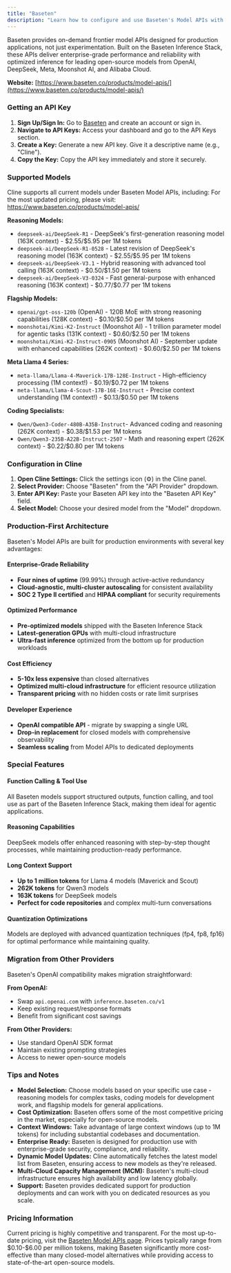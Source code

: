```yaml
---
title: "Baseten"
description: "Learn how to configure and use Baseten's Model APIs with Cline. Access frontier open-source models with enterprise-grade performance, reliability, and competitive pricing."
---
```


Baseten provides on-demand frontier model APIs designed for production applications, not just experimentation. Built on the Baseten Inference Stack, these APIs deliver enterprise-grade performance and reliability with optimized inference for leading open-source models from OpenAI, DeepSeek, Meta, Moonshot AI, and Alibaba Cloud.

**Website:** [https://www.baseten.co/products/model-apis/](https://www.baseten.co/products/model-apis/)

### Getting an API Key

1.  **Sign Up/Sign In:** Go to [Baseten](https://www.baseten.co/) and create an account or sign in.
2.  **Navigate to API Keys:** Access your dashboard and go to the API Keys section.
3.  **Create a Key:** Generate a new API key. Give it a descriptive name (e.g., "Cline").
4.  **Copy the Key:** Copy the API key immediately and store it securely.

### Supported Models

Cline supports all current models under Baseten Model APIs, including:
For the most updated pricing, please visit: https://www.baseten.co/products/model-apis/

**Reasoning Models:**
-   `deepseek-ai/DeepSeek-R1` - DeepSeek's first-generation reasoning model (163K context) - \$2.55/\$5.95 per 1M tokens
-   `deepseek-ai/DeepSeek-R1-0528` - Latest revision of DeepSeek's reasoning model (163K context) - \$2.55/\$5.95 per 1M tokens
-   `deepseek-ai/DeepSeek-V3.1` - Hybrid reasoning with advanced tool calling (163K context) - \$0.50/\$1.50 per 1M tokens
-   `deepseek-ai/DeepSeek-V3-0324` - Fast general-purpose with enhanced reasoning (163K context) - \$0.77/\$0.77 per 1M tokens

**Flagship Models:**
-   `openai/gpt-oss-120b` (OpenAI) - 120B MoE with strong reasoning capabilities (128K context) - \$0.10/\$0.50 per 1M tokens
-   `moonshotai/Kimi-K2-Instruct` (Moonshot AI) - 1 trillion parameter model for agentic tasks (131K context) - \$0.60/\$2.50 per 1M tokens
-   `moonshotai/Kimi-K2-Instruct-0905` (Moonshot AI) - September update with enhanced capabilities (262K context) - \$0.60/\$2.50 per 1M tokens

**Meta Llama 4 Series:**
-   `meta-llama/Llama-4-Maverick-17B-128E-Instruct` - High-efficiency processing (1M context!) - \$0.19/\$0.72 per 1M tokens
-   `meta-llama/Llama-4-Scout-17B-16E-Instruct` - Precise context understanding (1M context!) - \$0.13/\$0.50 per 1M tokens

**Coding Specialists:**
-   `Qwen/Qwen3-Coder-480B-A35B-Instruct`- Advanced coding and reasoning (262K context) - \$0.38/\$1.53 per 1M tokens
-   `Qwen/Qwen3-235B-A22B-Instruct-2507` - Math and reasoning expert (262K context) - \$0.22/\$0.80 per 1M tokens

### Configuration in Cline

1.  **Open Cline Settings:** Click the settings icon (⚙️) in the Cline panel.
2.  **Select Provider:** Choose "Baseten" from the "API Provider" dropdown.
3.  **Enter API Key:** Paste your Baseten API key into the "Baseten API Key" field.
4.  **Select Model:** Choose your desired model from the "Model" dropdown.

### Production-First Architecture

Baseten's Model APIs are built for production environments with several key advantages:

#### Enterprise-Grade Reliability
- **Four nines of uptime** (99.99%) through active-active redundancy
- **Cloud-agnostic, multi-cluster autoscaling** for consistent availability
- **SOC 2 Type II certified** and **HIPAA compliant** for security requirements

#### Optimized Performance
- **Pre-optimized models** shipped with the Baseten Inference Stack
- **Latest-generation GPUs** with multi-cloud infrastructure
- **Ultra-fast inference** optimized from the bottom up for production workloads

#### Cost Efficiency
- **5-10x less expensive** than closed alternatives
- **Optimized multi-cloud infrastructure** for efficient resource utilization
- **Transparent pricing** with no hidden costs or rate limit surprises

#### Developer Experience
- **OpenAI compatible API** - migrate by swapping a single URL
- **Drop-in replacement** for closed models with comprehensive observability
- **Seamless scaling** from Model APIs to dedicated deployments

### Special Features

#### Function Calling & Tool Use
All Baseten models support structured outputs, function calling, and tool use as part of the Baseten Inference Stack, making them ideal for agentic applications.

#### Reasoning Capabilities
DeepSeek models offer enhanced reasoning with step-by-step thought processes, while maintaining production-ready performance.

#### Long Context Support
- **Up to 1 million tokens** for Llama 4 models (Maverick and Scout)
- **262K tokens** for Qwen3 models
- **163K tokens** for DeepSeek models
- **Perfect for code repositories** and complex multi-turn conversations

#### Quantization Optimizations
Models are deployed with advanced quantization techniques (fp4, fp8, fp16) for optimal performance while maintaining quality.

### Migration from Other Providers

Baseten's OpenAI compatibility makes migration straightforward:

**From OpenAI:**
- Swap `api.openai.com` with `inference.baseten.co/v1`
- Keep existing request/response formats
- Benefit from significant cost savings

**From Other Providers:**
- Use standard OpenAI SDK format
- Maintain existing prompting strategies
- Access to newer open-source models

### Tips and Notes

-   **Model Selection:** Choose models based on your specific use case - reasoning models for complex tasks, coding models for development work, and flagship models for general applications.
-   **Cost Optimization:** Baseten offers some of the most competitive pricing in the market, especially for open-source models.
-   **Context Windows:** Take advantage of large context windows (up to 1M tokens) for including substantial codebases and documentation.
-   **Enterprise Ready:** Baseten is designed for production use with enterprise-grade security, compliance, and reliability.
-   **Dynamic Model Updates:** Cline automatically fetches the latest model list from Baseten, ensuring access to new models as they're released.
-   **Multi-Cloud Capacity Management (MCM):** Baseten's multi-cloud infrastructure ensures high availability and low latency globally.
-   **Support:** Baseten provides dedicated support for production deployments and can work with you on dedicated resources as you scale.

### Pricing Information

Current pricing is highly competitive and transparent. For the most up-to-date pricing, visit the [Baseten Model APIs page](https://www.baseten.co/products/model-apis/). Prices typically range from \$0.10-\$6.00 per million tokens, making Baseten significantly more cost-effective than many closed-model alternatives while providing access to state-of-the-art open-source models.
